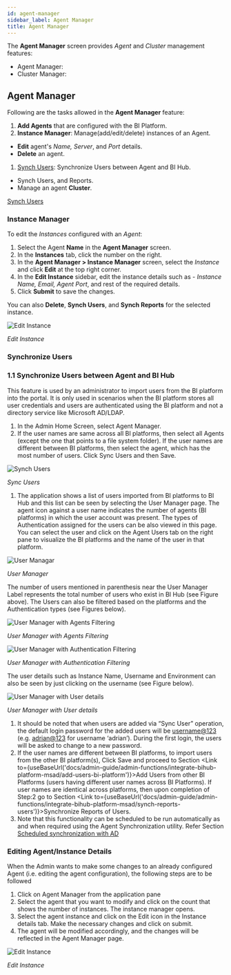 ```yaml
---
id: agent-manager
sidebar_label: Agent Manager
title: Agent Manager
---
```



The **Agent Manager** screen provides *Agent* and *Cluster* management features:

* Agent Manager: 
* Cluster Manager: 

## Agent Manager 

Following are the tasks allowed in the **Agent Manager** feature:

1. **Add Agents** that are configured with the BI Platform.
1. **Instance Manager**: Manage(add/edit/delete) instances of an Agent.
* **Edit** agent's *Name, Server*, and *Port* details.
* **Delete** an agent.
1. [Synch Users](#synchronize-users): Synchronize Users between Agent and BI Hub.
* Synch Users, and Reports.
* Manage an agent **Cluster**.

[Synch Users](#synch)

### Instance Manager

To edit the *Instances* configured with an *Agent*:

1. Select the Agent **Name** in the **Agent Manager** screen.
1. In the **Instances** tab, click the number on the right.
1. In the **Agent Manager > Instance Manager** screen, select the *Instance* and click **Edit** at the top right corner.
1. In the **Edit Instance** sidebar, edit the instance details such as - *Instance Name, Email, Agent Port*, and rest of the required details.
1. Click **Submit** to save the changes.

You can also **Delete**, **Synch Users**, and **Synch Reports** for the selected instance.

  <div style={{textAlign: 'center'}}>
    <Zoom>
      <img alt="Edit Instance" src={useBaseUrl('doc-images/admin-guide/admin-functions/integrate-bihub/editinstancenew.jpg')}/>
    </Zoom>
  </div>

  *Edit Instance*

### Synchronize Users

### 1.1 Synchronize Users between Agent and BI Hub

This feature is used by an administrator to import users from the BI
platform into the portal. It is only used in scenarios when the BI
platform stores all user credentials and users are authenticated using
the BI platform and not a directory service like Microsoft AD/LDAP.

1.  In the Admin Home Screen, select Agent Manager.
1.  If the user names are same across all BI platforms, then select all Agents (except the one that points to a file system folder). If the user names are different between BI platforms, then select the agent, which has the most number of users. Click Sync Users and then Save.

  <div style={{textAlign: 'center'}}>
    <Zoom>
      <img alt="Synch Users" src={useBaseUrl('doc-images/admin-guide/synch/sync-users.jpg')}/>
    </Zoom>
  </div>

  *Sync Users*

1.  The application shows a list of users imported from BI platforms to BI Hub and this list can be seen by selecting the User Manager page. 
The agent icon against a user name indicates the number of agents (BI platforms) in which the user account was present. The types of Authentication assigned for the users can be also viewed in this page. You can select the user and click on the Agent Users tab on the right pane to visualize the BI platforms and the name of the user in that platform.

  <div style={{textAlign: 'center'}}>
    <Zoom>
      <img alt="User Managar" src={useBaseUrl('doc-images/admin-guide/synch/user-manager.jpg')}/>
    </Zoom>
  </div>

  *User Manager*

  The number of users mentioned in parenthesis near the User Manager Label represents the total number of users who exist in BI Hub (see Figure above). The Users can also be filtered based on the platforms and the Authentication types (see Figures below).

  <div style={{textAlign: 'center'}}>
    <Zoom>
      <img alt="User Manager with Agents Filtering" src={useBaseUrl('doc-images/admin-guide/synch/um2.jpg')}/>
    </Zoom>
  </div>

  *User Manager with Agents Filtering*

  <div style={{textAlign: 'center'}}>
    <Zoom>
      <img alt="User Manager with Authentication Filtering" src={useBaseUrl('doc-images/admin-guide/synch/umauth.jpg')}/>
    </Zoom>
  </div>

  *User Manager with Authentication Filtering*

  The user details such as Instance Name, Username and Environment can also be seen by just clicking on the username (see Figure below).

  <div style={{textAlign: 'center'}}>
    <Zoom>
      <img alt="User Manager with User details" src={useBaseUrl('doc-images/admin-guide/synch/um3new.jpg')}/>
    </Zoom>
  </div>

  *User Manager with User details*

1. It should be noted that when users are added via “Sync User” operation, the default login password for the added users will be <username@123> (e.g. <adrian@123> for username ‘adrian’). During the first login, the users will be asked to change to a new password.
1. If the user names are different between BI platforms, to import users from the other BI platform(s), Click Save and proceed to Section <Link to={useBaseUrl('docs/admin-guide/admin-functions/integrate-bihub-platform-msad/add-users-bi-platform')}>Add Users from other BI Platforms (users having different user names across BI Platforms)</Link>. If user names are identical across platforms, then upon completion of Step:2 go to Section <Link to={useBaseUrl('docs/admin-guide/admin-functions/integrate-bihub-platform-msad/synch-reports-users')}>Synchronize Reports of Users</Link>.
1. Note that this functionality can be scheduled to be run automatically as and when required using the Agent Synchronization utility. Refer Section [Scheduled synchronization with AD](#)

### Editing Agent/Instance Details


When the Admin wants to make some changes to an already configured Agent
(i.e. editing the agent configuration), the following steps are to be
followed

1.  Click on Agent Manager from the application pane
1.  Select the agent that you want to modify and click on the count that shows the number of instances. The instance manager opens.
1.  Select the agent instance and click on the Edit icon in the Instance details tab. Make the necessary changes and click on submit.
1.  The agent will be modified accordingly, and the changes will be reflected in the Agent Manager page.

  <div style={{textAlign: 'center'}}>
    <Zoom>
      <img alt="Edit Instance" src={useBaseUrl('doc-images/admin-guide/admin-functions/integrate-bihub/editinstancenew.jpg')}/>
    </Zoom>
  </div>

  *Edit Instance*

